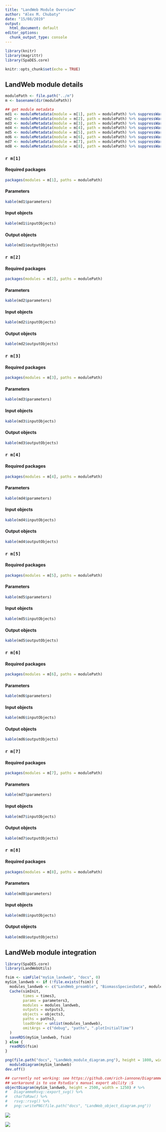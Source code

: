 ```yaml
---
title: "LandWeb Module Overview"
author: "Alex M. Chubaty"
date: "15/08/2019"
output:
  html_document: default
editor_options:
  chunk_output_type: console
---
```


```r
library(knitr)
library(magrittr)
library(SpaDES.core)

knitr::opts_chunk$set(echo = TRUE)
```

## LandWeb module details

```r
modulePath <- file.path("../m")
m <- basename(dir(modulePath))

## get module metadata
md1 <- moduleMetadata(module = m[1], path = modulePath) %>% suppressWarnings() ## Biomass_regeneration
md2 <- moduleMetadata(module = m[2], path = modulePath) %>% suppressWarnings() ## BiomassSpeciesData
md3 <- moduleMetadata(module = m[3], path = modulePath) %>% suppressWarnings() ## Boreal_LBMRDataPrep
md4 <- moduleMetadata(module = m[4], path = modulePath) %>% suppressWarnings() ## LandMine
md5 <- moduleMetadata(module = m[5], path = modulePath) %>% suppressWarnings() ## LandWeb_output
md6 <- moduleMetadata(module = m[6], path = modulePath) %>% suppressWarnings() ## LandWeb_preamble
md7 <- moduleMetadata(module = m[7], path = modulePath) %>% suppressWarnings() ## LBMR
md8 <- moduleMetadata(module = m[8], path = modulePath) %>% suppressWarnings() ## timeSinceFire
```

### `r m[1]`

#### Required packages

```r
packages(modules = m[1], paths = modulePath)
```

#### Parameters

```r
kable(md1$parameters)
```

#### Input objects

```r
kable(md1$inputObjects)
```

#### Output objects

```r
kable(md1$outputObjects)
```

### `r m[2]`

#### Required packages

```r
packages(modules = m[2], paths = modulePath)
```

#### Parameters

```r
kable(md2$parameters)
```

#### Input objects

```r
kable(md2$inputObjects)
```

#### Output objects

```r
kable(md2$outputObjects)
```

### `r m[3]`

#### Required packages

```r
packages(modules = m[3], paths = modulePath)
```

#### Parameters

```r
kable(md3$parameters)
```

#### Input objects

```r
kable(md3$inputObjects)
```

#### Output objects

```r
kable(md3$outputObjects)
```

### `r m[4]`

#### Required packages

```r
packages(modules = m[4], paths = modulePath)
```

#### Parameters

```r
kable(md4$parameters)
```

#### Input objects

```r
kable(md4$inputObjects)
```

#### Output objects

```r
kable(md4$outputObjects)
```

### `r m[5]`

#### Required packages

```r
packages(modules = m[5], paths = modulePath)
```

#### Parameters

```r
kable(md5$parameters)
```

#### Input objects

```r
kable(md5$inputObjects)
```

#### Output objects

```r
kable(md5$outputObjects)
```

### `r m[6]`

#### Required packages

```r
packages(modules = m[6], paths = modulePath)
```

#### Parameters

```r
kable(md6$parameters)
```

#### Input objects

```r
kable(md6$inputObjects)
```

#### Output objects

```r
kable(md6$outputObjects)
```

### `r m[7]`

#### Required packages

```r
packages(modules = m[7], paths = modulePath)
```

#### Parameters

```r
kable(md7$parameters)
```

#### Input objects

```r
kable(md7$inputObjects)
```

#### Output objects

```r
kable(md7$outputObjects)
```

### `r m[8]`

#### Required packages

```r
packages(modules = m[8], paths = modulePath)
```

#### Parameters

```r
kable(md8$parameters)
```

#### Input objects

```r
kable(md8$inputObjects)
```

#### Output objects

```r
kable(md8$outputObjects)
```

## LandWeb module integration

```r
library(SpaDES.core)
library(LandWebUtils)

fsim <- simFile("mySim_landweb", "docs", 0)
mySim_landweb <- if (!file.exists(fsim)) {
  modules_landweb <- c("LandWeb_preamble", "BiomassSpeciesData", modules3)
  Cache(simInit,
        times = times3,
        params = parameters3,
        modules = modules_landweb,
        outputs = outputs3,
        objects = objects3,
        paths = paths3,
        loadOrder = unlist(modules_landweb),
        omitArgs = c("debug", "paths", ".plotInitialTime")
  )
  saveRDS(mySim_landweb, fsim)
} else {
  readRDS(fsim)
}

png(file.path("docs", "LandWeb_module_diagram.png"), height = 1800, width = 3200)
  moduleDiagram(mySim_landweb)
dev.off()

## currently not working: see https://github.com/rich-iannone/DiagrammeR/issues/207
## workaround is to use Rstudio's manual export ability :S
objectDiagram(mySim_landweb, height = 2500, width = 1250) # %>%
#   DiagrammeRsvg::export_svg() %>%
#   charToRaw() %>%
#   rsvg::rsvg() %>%
#   png::writePNG(file.path("docs", "LandWeb_object_diagram.png"))
```

![](LandWeb_module_diagram.png)

![](LandWeb_object_diagram.png)
